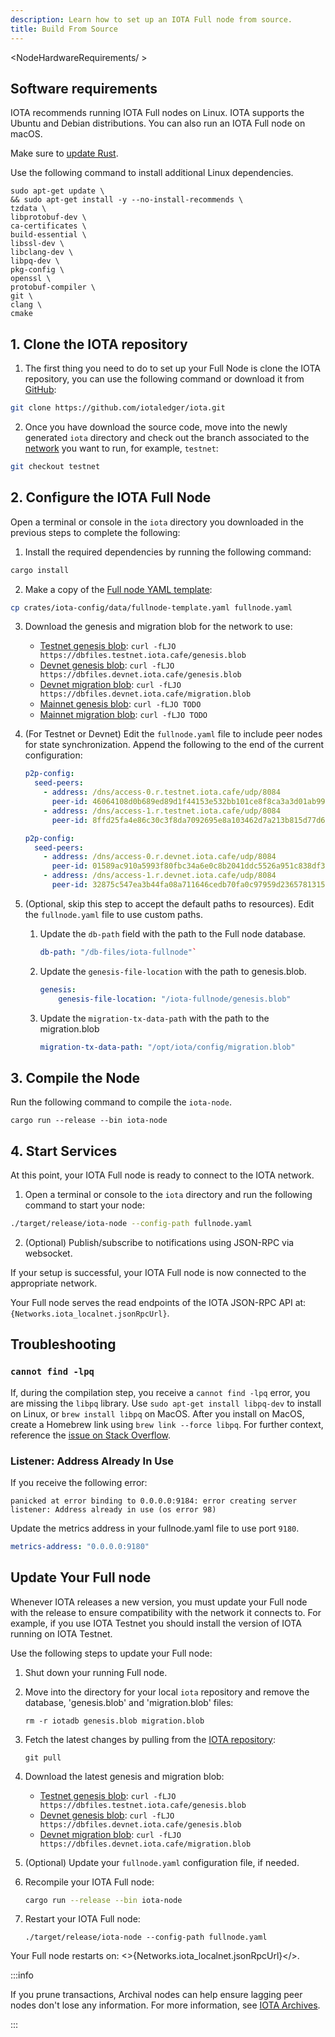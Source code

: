 ```yaml
---
description: Learn how to set up an IOTA Full node from source.
title: Build From Source
---
```


<WarningAdvanced/>

<NodeHardwareRequirements/ >

## Software requirements

IOTA recommends running IOTA Full nodes on Linux. IOTA supports the Ubuntu and Debian distributions. You can also run an IOTA Full node on macOS.

Make sure to [update Rust](https://www.rust-lang.org/tools/install).

Use the following command to install additional Linux dependencies.

```shell
sudo apt-get update \
&& sudo apt-get install -y --no-install-recommends \
tzdata \
libprotobuf-dev \
ca-certificates \
build-essential \
libssl-dev \
libclang-dev \
libpq-dev \
pkg-config \
openssl \
protobuf-compiler \
git \
clang \
cmake
```

## 1. Clone the IOTA repository

1. The first thing you need to do to set up your Full Node is clone the IOTA repository, you can use the following command
or download it from [GitHub](https://github.com/iotaledger/iota):

```bash
git clone https://github.com/iotaledger/iota.git
```

2. Once you have download the source code, move into the newly generated `iota` directory and check out the branch
   associated to the [network](../../developer/getting-started/connect.mdx#iota-networks) you want to run, for example, `testnet`:

```bash
git checkout testnet
```

## 2. Configure the IOTA Full Node

Open a terminal or console in the `iota` directory you downloaded in the previous steps to complete the following:

1. Install the required dependencies by running the following command:

```bash
cargo install
```

2. Make a copy of the [Full node YAML template](https://github.com/iotaledger/iota/blob/develop/crates/iota-config/data/fullnode-template.yaml):

```bash
cp crates/iota-config/data/fullnode-template.yaml fullnode.yaml
```

3. Download the genesis and migration blob for the network to use:

    - [Testnet genesis blob](https://dbfiles.testnet.iota.cafe/genesis.blob):
        `curl -fLJO https://dbfiles.testnet.iota.cafe/genesis.blob`
    - [Devnet genesis blob](https://dbfiles.devnet.iota.cafe/genesis.blob):
        `curl -fLJO https://dbfiles.devnet.iota.cafe/genesis.blob`
    - [Devnet migration blob](https://dbfiles.devnet.iota.cafe/migration.blob):
        `curl -fLJO https://dbfiles.devnet.iota.cafe/migration.blob`
    - [Mainnet genesis blob](https://github.com/iotaledger/iota/TODO):
        `curl -fLJO TODO`
    - [Mainnet migration blob](https://github.com/iotaledger/iota/TODO):
        `curl -fLJO TODO`

4. (For Testnet or Devnet) Edit the `fullnode.yaml` file to include peer nodes for state synchronization. Append the following to the end of the current configuration:

    <Tabs groupId="network">

    <TabItem label="Testnet" value="testnet">

    ```yaml
    p2p-config:
      seed-peers:
        - address: /dns/access-0.r.testnet.iota.cafe/udp/8084
          peer-id: 46064108d0b689ed89d1f44153e532bb101ce8f8ca3a3d01ab991d4dea122cfc
        - address: /dns/access-1.r.testnet.iota.cafe/udp/8084
          peer-id: 8ffd25fa4e86c30c3f8da7092695e8a103462d7a213b815d77d6da7f0a2a52f5
    ```
    </TabItem>

    <TabItem label="Devnet" value="devnet">

    ```yaml
    p2p-config:
      seed-peers:
        - address: /dns/access-0.r.devnet.iota.cafe/udp/8084
          peer-id: 01589ac910a5993f80fbc34a6e0c8b2041ddc5526a951c838df3037e11ab0188
        - address: /dns/access-1.r.devnet.iota.cafe/udp/8084
          peer-id: 32875c547ea3b44fa08a711646cedb70fa0c97959d236578131505da09723add
    ```

    </TabItem>

    </Tabs>

5. (Optional, skip this step to accept the default paths to resources). Edit the `fullnode.yaml` file to use custom paths.
    1. Update the `db-path` field with the path to the Full node database.
        ```yaml
        db-path: "/db-files/iota-fullnode"`
        ```
    2. Update the `genesis-file-location` with the path to genesis.blob.
        ```yaml
        genesis:
            genesis-file-location: "/iota-fullnode/genesis.blob"
        ```
    3. Update the  `migration-tx-data-path` with the path to the migration.blob
        ```yaml
        migration-tx-data-path: "/opt/iota/config/migration.blob"
        ```

## 3. Compile the Node

Run the following command to compile the `iota-node`.

```shell
cargo run --release --bin iota-node
```

## 4. Start Services

At this point, your IOTA Full node is ready to connect to the IOTA network.

1. Open a terminal or console to the `iota` directory and run the following command to start your node:

```bash
./target/release/iota-node --config-path fullnode.yaml
```

2. (Optional) Publish/subscribe to notifications using JSON-RPC via websocket.

If your setup is successful, your IOTA Full node is now connected to the appropriate network.

Your Full node serves the read endpoints of the IOTA JSON-RPC API at: <code>{Networks.iota_localnet.jsonRpcUrl}</code>.

## Troubleshooting

### `cannot find -lpq`

If, during the compilation step, you receive a `cannot find -lpq` error, you are missing the `libpq` library. 
Use `sudo apt-get install libpq-dev` to install on Linux, or `brew install libpq` on MacOS. 
After you install on MacOS, create a Homebrew link using `brew link --force libpq`. 
For further context, reference the [issue on Stack Overflow](https://stackoverflow.com/questions/70313347/ld-library-not-found-for-lpq-when-build-rust-in-macos?rq=1).

### Listener: Address Already In Use

If you receive the following error:

```shell
panicked at error binding to 0.0.0.0:9184: error creating server listener: Address already in use (os error 98)
```

Update the metrics address in your fullnode.yaml file to use port `9180`.

```yaml
metrics-address: "0.0.0.0:9180"
```

## Update Your Full node

Whenever IOTA releases a new version, you must update your Full node with the release to ensure compatibility with the
network it connects to.
For example, if you use IOTA Testnet you should install the version of IOTA running on IOTA Testnet.

Use the following steps to update your Full node:

1. Shut down your running Full node.
2. Move into the directory for your local `iota` repository and remove the database, 'genesis.blob' and 'migration.blob'
   files:

    ```shell
    rm -r iotadb genesis.blob migration.blob
    ```
3. Fetch the latest changes by pulling from the [IOTA repository](https://github.com/iotaledger/iota):
    
    ```shell
    git pull
    ```

4. Download the latest genesis and migration blob:
    - [Testnet genesis blob](https://dbfiles.testnet.iota.cafe/genesis.blob):
        `curl -fLJO https://dbfiles.testnet.iota.cafe/genesis.blob`
    - [Devnet genesis blob](https://dbfiles.devnet.iota.cafe/genesis.blob):
        `curl -fLJO https://dbfiles.devnet.iota.cafe/genesis.blob`
    - [Devnet migration blob](https://dbfiles.devnet.iota.cafe/migration.blob):
        `curl -fLJO https://dbfiles.devnet.iota.cafe/migration.blob`
5. (Optional) Update your `fullnode.yaml` configuration file, if needed.
6. Recompile your IOTA Full node:

    ```bash
    cargo run --release --bin iota-node
    ```

7. Restart your IOTA Full node:

    ```shell
    ./target/release/iota-node --config-path fullnode.yaml
    ```

Your Full node restarts on: <>{Networks.iota_localnet.jsonRpcUrl}</>.

:::info

If you prune transactions, Archival nodes can help ensure lagging peer nodes don't lose any information. For more information, see [IOTA Archives](../archives.mdx).

:::
<Quiz questions={questions} />